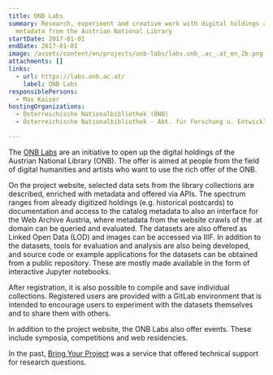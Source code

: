 ```yaml
---
title: ONB Labs
summary: Research, experiment and creative work with digital holdings and
  metadata from the Austrian National Library
startDate: 2017-01-01
endDate: 2017-01-01
image: /assets/content/en/projects/onb-labs/labs.onb_.ac_.at_en_2b.png
attachments: []
links:
  - url: https://labs.onb.ac.at/
    label: ONB Labs
responsiblePersons:
  - Max Kaiser
hostingOrganizations:
  - Österreichische Nationalbibliothek (ÖNB)
  - Österreichische Nationalbibliothek - Abt. für Forschung u. Entwicklung

---
```

The [ONB Labs](https://labs.onb.ac.at/en/) are an initiative to open up the digital holdings of the Austrian National Library (ONB). The offer is aimed at people from the field of digital humanities and artists who want to use the rich offer of the ONB.

On the project website, selected data sets from the library collections are described, enriched with metadata and offered via APIs. The spectrum ranges from already digitized holdings (e.g. historical postcards) to documentation and access to the catalog metadata to also an interface for the Web Archive Austria, where metadata from the website crawls of the .at domain can be queried and evaluated. The datasets are also offered as Linked Open Data (LOD) and images can be accessed via IIIF. In addition to the datasets, tools for evaluation and analysis are also being developed, and source code or example applications for the datasets can be obtained from a public repository. These are mostly made available in the form of interactive Jupyter notebooks.

After registration, it is also possible to compile and save individual collections. Registered users are provided with a GitLab environment that is intended to encourage users to experiment with the datasets themselves and to share them with others.

In addition to the project website, the ONB Labs also offer events. These include symposia, competitions and web residencies.

In the past, [Bring Your Project](https://digital-humanities.at/en/dha/s-project/bring-your-project) was a service that offered technical support for research questions.
